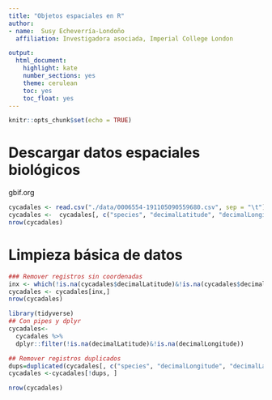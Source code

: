 ```yaml
---
title: "Objetos espaciales en R"
author: 
- name:  Susy Echeverría-Londoño 
  affiliation: Investigadora asociada, Imperial College London

output: 
  html_document: 
    highlight: kate
    number_sections: yes
    theme: cerulean
    toc: yes
    toc_float: yes
---
```


```r
knitr::opts_chunk$set(echo = TRUE)
```

# Descargar datos espaciales biológicos

gbif.org

```r
cycadales <- read.csv("./data/0006554-191105090559680.csv", sep = "\t")
cycadales <-  cycadales[, c("species", "decimalLatitude", "decimalLongitude", "elevation")]
nrow(cycadales)
```

# Limpieza básica de datos

```r
### Remover registros sin coordenadas
inx <- which(!is.na(cycadales$decimalLatitude)&!is.na(cycadales$decimalLongitude))
cycadales <- cycadales[inx,]
nrow(cycadales)

library(tidyverse)
## Con pipes y dplyr
cycadales<-
  cycadales %>% 
  dplyr::filter(!is.na(decimalLatitude)&!is.na(decimalLongitude))

## Remover registros duplicados
dups=duplicated(cycadales[, c("species", "decimalLongitude", "decimalLatitude", "elevation")])
cycadales <-cycadales[!dups, ]

nrow(cycadales)
```


